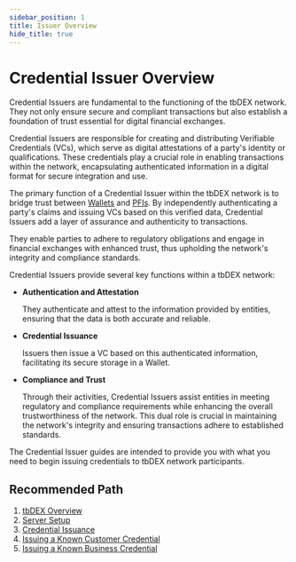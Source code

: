 ```yaml
---
sidebar_position: 1
title: Issuer Overview
hide_title: true
---
```



# Credential Issuer Overview

Credential Issuers are fundamental to the functioning of the tbDEX network.
They not only ensure secure and compliant transactions but also establish a foundation of trust essential for digital financial exchanges.

Credential Issuers are responsible for creating and distributing <Web5Url to="/verifiable-credentials/what-are-vcs">Verifiable Credentials (VCs)</Web5Url>, which serve as digital attestations of a party's identity or qualifications.
These credentials play a crucial role in enabling transactions within the network, encapsulating authenticated information in a digital format for secure integration and use.

The primary function of a Credential Issuer within the tbDEX network is to bridge trust between [Wallets](/tbdex/wallet/overview) and [PFIs](/tbdex/pfi/overview).
By independently authenticating a party's claims and issuing VCs based on this verified data, Credential Issuers add a layer of assurance and authenticity to transactions.

They enable parties to adhere to regulatory obligations and engage in financial exchanges with enhanced trust, thus upholding the network's integrity and compliance standards.

Credential Issuers provide several key functions within a tbDEX network:

- **Authentication and Attestation**

  They authenticate and attest to the information provided by entities, ensuring that the data is both accurate and reliable.

- **Credential Issuance**

  Issuers then issue a VC based on this authenticated information, facilitating its secure storage in a Wallet.

- **Compliance and Trust**

  Through their activities, Credential Issuers assist entities in meeting regulatory and compliance requirements while enhancing the overall trustworthiness of the network. This dual role is crucial in maintaining the network's integrity and ensuring transactions adhere to established standards.

The Credential Issuer guides are intended to provide you with what you need to begin issuing credentials to tbDEX network participants.

## Recommended Path

1. [tbDEX Overview](/tbdex/)
2. [Server Setup](/tbdex/issuer/vc-serverSetup)
3. [Credential Issuance](/tbdex/issuer/vc-issuance)
4. [Issuing a Known Customer Credential](/tbdex/issuer/kcc/kcc-issuer)
5. [Issuing a Known Business Credential](/tbdex/issuer/kbc/kbc-issuer)
